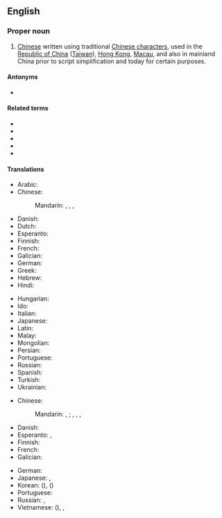 ==English==
{{wikipedia}}

===Proper noun===
{{en-proper noun|head=[[traditional|Traditional]] [[Chinese]]}}

# [[Chinese]] written using traditional [[Chinese character]]s, used in the [[Republic of China]] ([[Taiwan]]), [[Hong Kong]], [[Macau]], and also in mainland China prior to script simplification and today for certain purposes.

====Antonyms====
* {{l|en|Simplified Chinese}}

====Related terms====
* {{l|en|Fantizi}}
* {{l|en|jiantizi}}
* {{l|en|Hanzi}}
* {{l|en|shinjitai}}
* {{l|en|kyujitai}}

====Translations====
{{trans-top|Chinese written using traditional characters}}
* Arabic: {{t|ar|حُرُوف صِينِيَّة تَقْلِيدِيَّة|m-p|tr=ḥurūf ṣiniyya taqlīdiyya}}
* Chinese:
*: Mandarin: {{t+|cmn|繁體中文}}, {{t+|cmn|繁体中文|tr=Fántǐ Zhōngwén}}, {{t|cmn|正體中文}}, {{t|cmn|正体中文|tr=Zhèngtǐ Zhōngwén}}
* Danish: {{t+|da|traditionelt kinesisk}}
* Dutch: {{t|nl|traditionele Chinees|n}}
* Esperanto: {{t|eo|tradicia ĉina skribo}}
* Finnish: {{t|fi|perinteinen kiina}}
* French: {{t+|fr|chinois traditionnel|m}}
* Galician: {{t|gl|chinés tradicional|m}}
* German: {{t|de|traditionelles Chinesisch|n}}
* Greek: {{t|el|τα παραδοσιακά κινέζικα}}
* Hebrew: {{t|he|סינית מסורתית|f|alt=סִינִית מָסָרְתִּית|tr=sinit masortit}}
* Hindi: {{t+|hi|पारम्परिक चीनी|sc=Deva}}
{{trans-mid}}
* Hungarian: {{t+|hu|hagyományos kínai}}
* Ido: {{t-needed|io}}
* Italian: {{t+|it|cinese tradizionale|m|f}}
* Japanese: {{t|ja|繁体字中国語|tr=Hantaiji Chūgokugo}}
* Latin: {{t|la|lingua sinica traditionalis|f}}
* Malay: {{t|ms|Aksara Cina Tradisional}}
* Mongolian: {{t|mn|уламжлалт хятад хэл|sc=Cyrl}}
* Persian: {{t|fa|چینی سنتی|tr=čini-ye sonati|sc=fa-Arab}}
* Portuguese: {{t|pt|chinês tradicional|m}}
* Russian: {{t|ru|традицио́нный кита́йский|m}}
* Spanish: {{t|es|chino tradicional|m}}
* Turkish: {{t|tr|Geleneksel Çince}}
* Ukrainian: {{t-needed|uk}}
{{trans-bottom}}

{{trans-top|traditional characters}}
* Chinese:
*: Mandarin: {{qualifier|complex characters}} {{t+|cmn|繁體字}}, {{t+|cmn|繁体字|tr=fántǐzì}}; {{qualifier|traditional characters}} {{t+|cmn|正體字}}, {{t+|cmn|正体字|tr=zhèngtǐzì}}, {{qualifier|old characters}} {{t|cmn|老字|tr=lǎozì}}, {{t+|cmn|繁體|tr=fántǐ}}
* Danish: {{t-needed|da}}
* Esperanto: {{t|eo|tradicia ĉina skribo}}, {{t|eo|tradiciaj ĉinaj signoj}}
* Finnish: {{t|fi|[[perinteiset]] [[kiinalaiset]] [[kirjoitusmerkit]]}}
* French: {{t+|fr|caractère traditionnel|m}}
* Galician: {{t|gl|caracteres tradicionais|m-p}}
{{trans-mid}}
* German: {{t|de|Langzeichen|n}}
* Japanese: {{t+|ja|繁体字|tr=はんたいじ, hantaiji}}, {{t+|ja|正体字|tr=せいたいじ, seitaiji}}
* Korean: {{t|ko|번체자}} ({{t+|ko|繁體字|sc=Hani}}), {{t|ko|정체자}} ({{t+|ko|正體字|sc=Hani}})
* Portuguese: {{t-needed|pt}}
* Russian: {{t|ru|фаньти́цзы|m}}, {{t|ru|традицио́нный иеро́глиф|m}}
* Vietnamese: {{t|vi|phồn thể tự}} ({{t|vi|繁體字|sc=Hani}}), {{t|vi|Chữ Hán phồn thể}}, {{t|vi|Chữ Hán chính 、thể}}
{{trans-bottom}}